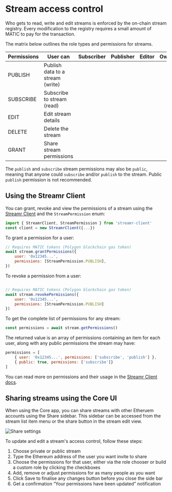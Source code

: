 



# Stream access control
Who gets to read, write and edit streams is enforced by the on-chain stream registry. Every modification to the registry requires a small amount of MATIC to pay for the transaction.

The matrix below outlines the role types and permissions for streams.

<div className={coreStyles.tableWrapper}>
    <table className={cx(docsStyles.striped, coreStyles.matrix)}>
        <thead>
            <tr>
                <th>Permissions</th>
                <th>User can</th>
                <th>Subscriber</th>
                <th>Publisher</th>
                <th>Editor</th>
                <th>Owner</th>
            </tr>
        </thead>
        <tbody>
            <tr>
                <td>PUBLISH</td>
                <td>Publish data to a stream (write)</td>
                <td><SvgIcon name="crossMedium" className={coreStyles.cross}/></td>
                <td><SvgIcon name="tick" className={coreStyles.tick}/></td>
                <td><SvgIcon name="tick" className={coreStyles.tick}/></td>
                <td><SvgIcon name="tick" className={coreStyles.tick}/></td>
            </tr>
            <tr>
                <td>SUBSCRIBE</td>
                <td>Subscribe to stream (read)</td>
                <td><SvgIcon name="tick" className={coreStyles.tick}/></td>
                <td><SvgIcon name="crossMedium" className={coreStyles.cross}/></td>
                <td><SvgIcon name="tick" className={coreStyles.tick}/></td>
                <td><SvgIcon name="tick" className={coreStyles.tick}/></td>
            </tr>
            <tr>
                <td>EDIT</td>
                <td>Edit stream details</td>
                <td><SvgIcon name="crossMedium" className={coreStyles.cross}/></td>
                <td><SvgIcon name="crossMedium" className={coreStyles.cross}/></td>
                <td><SvgIcon name="tick" className={coreStyles.tick}/></td>
                <td><SvgIcon name="tick" className={coreStyles.tick}/></td>
            </tr>
            <tr>
                <td>DELETE</td>
                <td>Delete the stream</td>
                <td><SvgIcon name="crossMedium" className={coreStyles.cross}/></td>
                <td><SvgIcon name="crossMedium" className={coreStyles.cross}/></td>
                <td><SvgIcon name="crossMedium" className={coreStyles.cross}/></td>
                <td><SvgIcon name="tick" className={coreStyles.tick}/></td>
            </tr>
            <tr>
                <td>GRANT</td>
                <td>Share stream permissions</td>
                <td><SvgIcon name="crossMedium" className={coreStyles.cross}/></td>
                <td><SvgIcon name="crossMedium" className={coreStyles.cross}/></td>
                <td><SvgIcon name="crossMedium" className={coreStyles.cross}/></td>
                <td><SvgIcon name="tick" className={coreStyles.tick}/></td>
            </tr>
        </tbody>
    </table>
</div>

The `publish` and `subscribe` stream permissions may also be `public`, meaning that anyone could `subscribe` and/or `publish` to the stream. Public `publish` permission is not recommended.

## Using the Streamr Client
You can grant, revoke and view the permissions of a stream using the [Streamr Client](https://github.com/streamr-dev/network-monorepo/tree/main/packages/client#stream-access-control) and the `StreamPermission` enum:

```javascript
import { StreamrClient, StreamPermission } from 'streamr-client'
const client = new StreamrClient({...})
```
To grant a permission for a user:
```javascript
// Requires MATIC tokens (Polygon blockchain gas token)
await stream.grantPermissions({
    user: '0x12345...',
    permissions: [StreamPermission.PUBLISH],
})
```

To revoke a permission from a user:
```javascript

// Requires MATIC tokens (Polygon blockchain gas token)
await stream.revokePermissions({
    user: '0x12345...',
    permissions: [StreamPermission.PUBLISH]
})
```
To get the complete list of permissions for any stream:
```javascript
const permissions = await stream.getPermissions()
```
The returned value is an array of permissions containing an item for each user, along with any public permissions the stream may have:
```javascript
permissions = [
    { user: '0x12345...', permissions: ['subscribe', 'publish'] },
    { public: true, permissions: ['subscribe']}
]
```

You can read more on permissions and their usage in the [Streamr Client docs](https://github.com/streamr-dev/network-monorepo/tree/main/packages/client#stream-access-control).

## Sharing streams using the Core UI
When using the Core app, you can share streams with other Etheruem accounts using the Share sidebar. This sidebar can be accessed from the stream list item menu or the share button in the stream edit view.

<Image
  src={ShareSettings}
  highResSrc={ShareSettings2x}
  alt="Share settings"
  figCaption="The share sidebar showing a stream having a subscriber role added"
/>

To update and edit a stream's access control, follow these steps:

1. Choose private or public stream
2. Type the Ethereum address of the user you want invite to share
3. Choose the permissions for that user, either via the role chooser or build a custom role by clicking the checkboxes
4. Add, remove or adjust permissions for as many people as you want
5. Click Save to finalise any changes button before you close the side bar
6. Get a confirmation “Your permissions have been updated” notification
